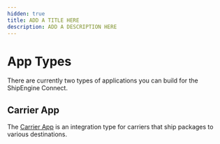```yaml
---
hidden: true
title: ADD A TITLE HERE
description: ADD A DESCRIPTION HERE
---
```




App Types
=========

There are currently two types of applications  you can build for the ShipEngine Connect.

Carrier App
-----------
The [Carrier App](../carrier-app/index.mdx) is an integration type for carriers that ship packages to various destinations.


<Pager prev="../getting-started.mdx" prevTitle="Getting Started" next="../sdk.mdx" nextTitle="SDK" />
